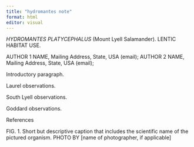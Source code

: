 ```yaml
---
title: "hydromantes note"
format: html
editor: visual
---
```


*HYDROMANTES PLATYCEPHALUS* (Mount Lyell Salamander).
LENTIC HABITAT USE.

AUTHOR 1 NAME, Mailing Address, State, USA (email); AUTHOR 2 NAME, Mailing Address, State, USA (email);

Introductory paragraph.

Laurel observations.

South Lyell observations.

Goddard observations.

References

FIG.
1.
Short but descriptive caption that includes the scientific name of the pictured organism.
PHOTO BY \[name of photographer, if applicable\]

